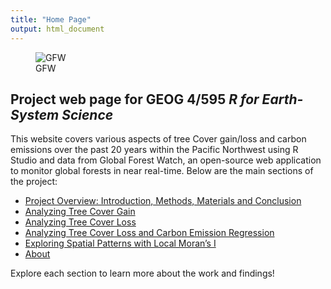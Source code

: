 ```yaml
---
title: "Home Page"
output: html_document
---
```

![GFW](/Users/jessebrodrick/Desktop/490Pro/GEOG490/gfw.png "GFW logo")

## Project web page for GEOG 4/595 *R for Earth-System Science* 

This website covers various aspects of tree Cover gain/loss and carbon emissions over the past 20 years within the Pacific Northwest using R Studio and data from Global Forest Watch, an open-source web application to monitor global forests in near real-time. Below are the main sections of the project:

- [Project Overview: Introduction, Methods, Materials and Conclusion](Intro.html)
- [Analyzing Tree Cover Gain](TreeCoverGain.html)
- [Analyzing Tree Cover Loss](TreeCoverLoss.html)
- [Analyzing Tree Cover Loss and Carbon Emission Regression](CarbonF.html)
- [Exploring Spatial Patterns with Local Moran's I](LMI.html)
- [About](about.html)

Explore each section to learn more about the work and findings!